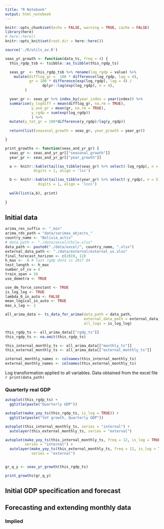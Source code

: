 ```yaml
---
title: "R Notebook"
output: html_notebook
---
```



```r
knitr::opts_chunk$set(echo = FALSE, warning = TRUE, cache = FALSE)
library(here)
# here::here()
knitr::opts_knit$set(root.dir = here::here())
```

```r
source('./R/utils_av.R')
```

```r

seas_yr_growth <- function(data_ts, freq = 4) {
  this_rgdp_tsb <- tsibble::as_tsibble(this_rgdp_ts)

  seas_gr  <- this_rgdp_tsb %>% rename(log_rgdp = value) %>% 
    mutate(difflog_gr =  100 * difference(log_rgdp, lag = 4),
           gr = 100 * difference(exp(log_rgdp), lag = 4) / 
                 dplyr::lag(exp(log_rgdp), n = 4),
         )

  year_gr <- seas_gr %>% index_by(year_index = year(index)) %>% 
  summarise(y_logdiff = mean(difflog_gr, na.rm = TRUE),
            y_ave_gr = mean(gr, na.rm = TRUE),
            y_rgdp = sum(exp(log_rgdp))
            ) %>% 
  mutate(y_tot_gr = 100*difference(y_rgdp)/lag(y_rgdp)) 
  
  return(list(seasonal_growth = seas_gr, year_growth = year_gr))

}

print_growths <- function(seas_and_yr_gr) {
  seas_gr <- seas_and_yr_gr[["seasonal_growth"]]
  year_gr <- seas_and_yr_gr[["year_growth"]]

  a <- knitr::kable(tail(as_tibble(seas_gr) %>% select(-log_rgdp), n = 8), 
             digits = 1, align = 'lcc')

  b <- knitr::kable(tail(as_tibble(year_gr) %>% select(-y_rgdp), n = 5),
               digits = 1, align = 'lccc')  
  
  walk(list(a,b), print)
  
}

```



## Initial data


```r
arima_res_suffix <- "_min"
arima_rds_path = "data/sarimax_objects_"
country_name <- "Bolivia_activ"
# data_path <- "./data/excel/Chile.xlsx"
data_path <- paste0("./data/excel/", country_name, ".xlsx")
external_data_path <- "./data/external/external_us.xlsx"
final_forecast_horizon <- c(2019, 12)
h_max <-  8 # last rgdp data is 2017 Q4
test_length <- h_max
number_of_cv = 8
train_span = 16
use_demetra <- TRUE

use_dm_force_constant <- TRUE
is_log_log <- TRUE
lambda_0_in_auto <- FALSE
mean_logical_in_auto <- TRUE
max_x_lag <- 2

all_arima_data <- ts_data_for_arima(data_path = data_path, 
                                    external_data_path = external_data_path,
                                    all_logs = is_log_log)

this_rgdp_ts <- all_arima_data[["rgdp_ts"]]
this_rgdp_ts <- na.omit(this_rgdp_ts)

this_internal_monthly_ts <- all_arima_data[["monthly_ts"]]
this_external_monthly_ts <- all_arima_data[["external_monthly_ts"]]

internal_monthly_names <- colnames(this_internal_monthly_ts)
external_monthly_names <- colnames(this_external_monthly_ts)

```

Log transformation applied to all variables. Data obtained from the excel file `r print(data_path)` 

### Quarterly real GDP


```r
autoplot(this_rgdp_ts) + 
  ggtitle(paste("Quarterly GDP")) 

```


```r

autoplot(make_yoy_ts(this_rgdp_ts, is_log = TRUE)) + 
  ggtitle(paste("YoY growth, Quarterly GDP")) 
```


```r
autoplot(this_internal_monthly_ts, series = "internal") + 
  autolayer(this_external_monthly_ts, series = "external")

```

```r
autoplot(make_yoy_ts(this_internal_monthly_ts, freq = 12, is_log = TRUE),
         series = "internal") + 
  autolayer(make_yoy_ts(this_external_monthly_ts, freq = 12, is_log = TRUE),
            series = "external") 
  

```



```r

gr_q_y <- seas_yr_growth(this_rgdp_ts)

print_growths(gr_q_y)

```



## Initial GDP specification and forecast

## Forecasting and extending monthly data

### Implied 

